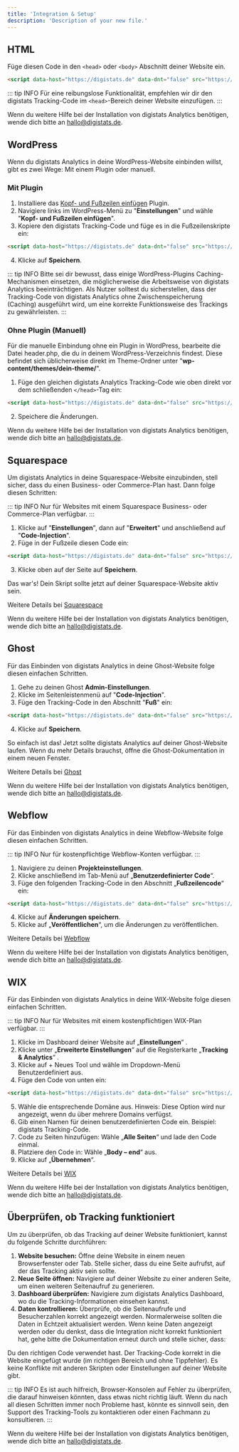 ```yaml
---
title: 'Integration & Setup'
description: 'Description of your new file.'
---
```


## HTML

Füge diesen Code in den `<head>` oder `<body>` Abschnitt deiner Website ein.

``` html
<script data-host="https://digistats.de" data-dnt="false" src="https://digistats.de/js/script.js" id="ZwSg9rf6GA" async defer></script>
```

::: tip INFO
Für eine reibungslose Funktionalität, empfehlen wir dir den digistats Tracking-Code im `<head>`-Bereich deiner Website einzufügen.
:::

Wenn du weitere Hilfe bei der Installation von digistats Analytics benötigen, wende dich bitte an hallo@digistats.de.

## WordPress

Wenn du digistats Analytics in deine WordPress-Website einbinden willst, gibt es zwei Wege: Mit einem Plugin oder manuell.

### Mit Plugin

1. Installiere das [Kopf- und Fußzeilen einfügen](https://de.wordpress.org/plugins/insert-headers-and-footers/) Plugin.
2. Navigiere links im WordPress-Menü zu "**Einstellungen**" und wähle "**Kopf- und Fußzeilen einfügen**".
3. Kopiere den digistats Tracking-Code und füge es in die Fußzeilenskripte ein:

``` html
<script data-host="https://digistats.de" data-dnt="false" src="https://digistats.de/js/script.js" id="ZwSg9rf6GA" async defer></script>
```

4. Klicke auf **Speichern**.

::: tip INFO
Bitte sei dir bewusst, dass einige WordPress-Plugins Caching-Mechanismen einsetzen, die möglicherweise die Arbeitsweise von digistats Analytics beeinträchtigen. Als Nutzer solltest du sicherstellen, dass der Tracking-Code von digistats Analytics ohne Zwischenspeicherung (Caching) ausgeführt wird, um eine korrekte Funktionsweise des Trackings zu gewährleisten.
:::

### Ohne Plugin (Manuell)

Für die manuelle Einbindung ohne ein Plugin in WordPress, bearbeite die Datei header.php, die du in deinem WordPress-Verzeichnis findest. Diese befindet sich üblicherweise direkt im Theme-Ordner unter "**wp-content/themes/dein-theme/**".

1. Füge den gleichen digistats Analytics Tracking-Code wie oben direkt vor dem schließenden `</head>`-Tag ein:

``` html
<script data-host="https://digistats.de" data-dnt="false" src="https://digistats.de/js/script.js" id="ZwSg9rf6GA" async defer></script>
```

2. Speichere die Änderungen.

Wenn du weitere Hilfe bei der Installation von digistats Analytics benötigen, wende dich bitte an hallo@digistats.de.

## Squarespace

Um digistats Analytics in deine Squarespace-Website einzubinden, stell sicher, dass du einen Business- oder Commerce-Plan hast. Dann folge diesen Schritten:

::: tip INFO
Nur für Websites mit einem Squarespace Business- oder Commerce-Plan verfügbar.
:::

1. Klicke auf "**Einstellungen**", dann auf "**Erweitert**" und anschließend auf "**Code-Injection**".
2. Füge in der Fußzeile diesen Code ein:

``` html
<script data-host="https://digistats.de" data-dnt="false" src="https://digistats.de/js/script.js" id="ZwSg9rf6GA" async defer></script>
```
3. Klicke oben auf der Seite auf **Speichern**.

Das war's! Dein Skript sollte jetzt auf deiner Squarespace-Website aktiv sein.

Weitere Details bei [Squarespace](https://support.squarespace.com/hc/en-us/articles/205815908-Using-Code-Injection)

Wenn du weitere Hilfe bei der Installation von digistats Analytics benötigen, wende dich bitte an hallo@digistats.de.

## Ghost

Für das Einbinden von digistats Analytics in deine Ghost-Website folge diesen einfachen Schritten.

1. Gehe zu deinen Ghost **Admin-Einstellungen**.
2. Klicke im Seitenleistenmenü auf "**Code-Injection**".
3. Füge den Tracking-Code in den Abschnitt "**Fuß**" ein:

``` html
<script data-host="https://digistats.de" data-dnt="false" src="https://digistats.de/js/script.js" id="ZwSg9rf6GA" async defer></script>
```

4. Klicke auf **Speichern**.

So einfach ist das! Jetzt sollte digistats Analytics auf deiner Ghost-Website laufen. Wenn du mehr Details brauchst, öffne die Ghost-Dokumentation in einem neuen Fenster.

Weitere Details bei [Ghost](https://ghost.org/faq/analytics/#how-to-set-up-simple-analytics-for-ghost)

Wenn du weitere Hilfe bei der Installation von digistats Analytics benötigen, wende dich bitte an hallo@digistats.de.

## Webflow

Für das Einbinden von digistats Analytics in deine Webflow-Website folge diesen einfachen Schritten.

::: tip INFO
Nur für kostenpflichtige Webflow-Konten verfügbar.
:::

1. Navigiere zu deinen **Projekteinstellungen**.
2. Klicke anschließend im Tab-Menü auf „**Benutzerdefinierter Code**“.
3. Füge den folgenden Tracking-Code in den Abschnitt „**Fußzeilencode**“ ein:

``` html
<script data-host="https://digistats.de" data-dnt="false" src="https://digistats.de/js/script.js" id="ZwSg9rf6GA" async defer></script>
```

4. Klicke auf **Änderungen speichern**.
5. Klicke auf „**Veröffentlichen**“, um die Änderungen zu veröffentlichen.

Weitere Details bei [Webflow](https://university.webflow.com/article/how-to-add-custom-head-and-body-code-to-a-webflow-site)

Wenn du weitere Hilfe bei der Installation von digistats Analytics benötigen, wende dich bitte an hallo@digistats.de.

## WIX

Für das Einbinden von digistats Analytics in deine WIX-Website folge diesen einfachen Schritten.

::: tip INFO
Nur für Websites mit einem kostenpflichtigen WIX-Plan verfügbar.
:::

1. Klicke im Dashboard deiner Website auf „**Einstellungen**“ .
2. Klicke unter „**Erweiterte Einstellungen**“ auf die Registerkarte „**Tracking & Analytics**“ .
3. Klicke auf + Neues Tool und wähle im Dropdown-Menü Benutzerdefiniert aus.
4. Füge den Code von unten ein:

``` html
<script data-host="https://digistats.de" data-dnt="false" src="https://digistats.de/js/script.js" id="ZwSg9rf6GA" async defer></script>
```

5. Wähle die entsprechende Domäne aus. Hinweis: Diese Option wird nur angezeigt, wenn du über mehrere Domains verfügst.
6. Gib einen Namen für deinen benutzerdefinierten Code ein. Beispiel: digistats Tracking-Code.
7. Code zu Seiten hinzufügen: Wähle „**Alle Seiten**“ und lade den Code einmal.
8. Platziere den Code in: Wähle „**Body – end**“ aus.
9. Klicke auf „**Übernehmen**“.

Weitere Details bei [WIX](https://support.wix.com/en/article/embedding-custom-code-to-your-site)

Wenn du weitere Hilfe bei der Installation von digistats Analytics benötigen, wende dich bitte an hallo@digistats.de.

## Überprüfen, ob Tracking funktioniert

Um zu überprüfen, ob das Tracking auf deiner Website funktioniert, kannst du folgende Schritte durchführen:

1. **Website besuchen:** Öffne deine Website in einem neuen Browserfenster oder Tab. Stelle sicher, dass du eine Seite aufrufst, auf der das Tracking aktiv sein sollte.
2. **Neue Seite öffnen:** Navigiere auf deiner Website zu einer anderen Seite, um einen weiteren Seitenaufruf zu generieren.
3. **Dashboard überprüfen:** Navigiere zum digistats Analytics Dashboard, wo du die Tracking-Informationen einsehen kannst. 
4. **Daten kontrollieren:** Überprüfe, ob die Seitenaufrufe und Besucherzahlen korrekt angezeigt werden. Normalerweise sollten die Daten in Echtzeit aktualisiert werden.
Wenn keine Daten angezeigt werden oder du denkst, dass die Integration nicht korrekt funktioniert hat, gehe bitte die Dokumentation erneut durch und stelle sicher, dass:

Du den richtigen Code verwendet hast.
Der Tracking-Code korrekt in die Website eingefügt wurde (im richtigen Bereich und ohne Tippfehler).
Es keine Konflikte mit anderen Skripten oder Einstellungen auf deiner Website gibt.

::: tip INFO
Es ist auch hilfreich, Browser-Konsolen auf Fehler zu überprüfen, die darauf hinweisen könnten, dass etwas nicht richtig läuft. Wenn du nach all diesen Schritten immer noch Probleme hast, könnte es sinnvoll sein, den Support des Tracking-Tools zu kontaktieren oder einen Fachmann zu konsultieren.
:::

Wenn du weitere Hilfe bei der Installation von digistats Analytics benötigen, wende dich bitte an hallo@digistats.de.